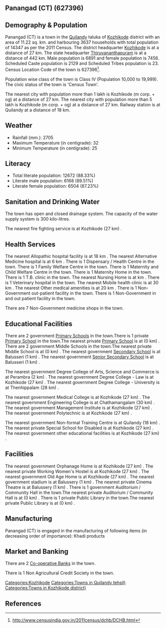 {{Infobox settlement
| name=Panangad (CT)
| native_name=
| native_name_lang=
| other_name=
| nickname=
| settlement_type=Town
| image_skyline=
| image_alt=
| image_caption=
| pushpin_map=India Kerala
| pushpin_label_position=right
| pushpin_map_alt=
| pushpin_map_caption=Location in Kerala, India
| latd=
| latm=
| lats=
| latNS=
| longd=
| longm=
| longs=
| longEW=
| coordinates_display=inline,title
| subdivision_type=Country
| subdivision_name={{flag|India}}
| subdivision_type1=[[States and territories of India|State]]
| subdivision_name1=Kerala 
| subdivision_type2=[[List of districts of India|District]]
| subdivision_name2=Kozhikode
| subdivision_type3=Tahsil
| subdivision_name3=Quilandy
| website=
| established_title=<!-- Established -->
| established_date=
| founder=
| named_for=
| government_type=
| governing_body=
| unit_pref=Metric
| area_footnotes=
| area_rank=
| area_total_km2=11.22
| elevation_footnotes=
| elevation_m=
| population_total=14347
| population_as_of=2011
| population_rank=
| population_density_km2=1278
| population_demonym=
| population_footnotes=
| demographics_type1=Languages=
| demographics1_title1=Official=
| demographics1_info1=[[Malayalam language|Malayalam]]
| timezone1=[[Indian Standard Time|IST]]
| utc_offset1==+5:30
| postal_code_type=[[Postal Index Number|PIN]]
| postal_code=
| area_code_type=Telephone code
| area_code=
| registration_plate=
| blank1_name_sec1=Nearest city
| blank1_info_sec1=[[Kozhikode (m corp. + og)]]
| blank2_name_sec1=[[Human sex ratio|Sex ratio]]
| blank2_info_sec1=1081
| blank3_name_sec1=Literacy
| blank3_info_sec1=88.33%
| blank1_name_sec2=[[2011 Census of India|2011 census]] code
| blank1_info_sec2=627396
| footnotes=
}}

== Panangad (CT) (627396) ==

== Demography & Population ==

Panangad (CT) is a town in the [[Quilandy]] taluka of [[Kozhikode]] district with an area of 11.22 sq. km. and harbouring 3637 households with total population of 14347 as per the 2011 Census. The district headquarter [[Kozhikode]] is at a distance of 27 km. The state headquarter [[Thiruvananthapuram]] is at a distance of 442 km. Male population is 6891 and female population is 7456. Scheduled Caste population is 2129 and Scheduled Tribes population is 23. Census Location Code of the town is 627396<ref>http://www.censusindia.gov.in/2011census/dchb/DCHB.html</ref>.

Population wise class of the town is Class IV (Population 10,000 to 19,999).
The civic status of the town is 'Census Town'.

The nearest city with population more than 1 lakh is Kozhikode (m corp. + og) at a distance of 27 km. The nearest city with population more than 5 lakh is Kozhikode (m corp. + og) at a distance of 27 km. Railway station is at Quilandy at a distance of 18 km.


== Weather ==  
* Rainfall (mm.): 2705 
* Maximum Temperature (in centigrade): 32
* Minimum Temperature (in centigrade): 25


== Literacy ==  
* Total literate population: 12672 (88.33%)
* Literate male population: 6168 (89.51%)
* Literate female population: 6504 (87.23%)


== Sanitation and Drinking Water ==  
The town has open and closed drainage system.
The capacity of the water supply system is 300 kilo-litres.

The nearest fire fighting service is at Kozhikode (27 km) .


== Health Services ==
The nearest Allopathic hospital facility is at 18 km .
The nearest Alternative Medicine hospital is at 6 km .
There is 1 Dispensary / Health Centre in the town.
There is 1 Family Welfare Centre in the town.
There is 1 Maternity and Child Welfare Centre in the town.
There is 1 Maternity Home in the town.
There is 1 T.B. clinic in the town.
The nearest Nursing Home is at  km .
There is 1 Veterinary hospital in the town.
The nearest Mobile health clinic is at 30 km .
The nearest Other medical amenities is at 20 km .
There is 1 Non-Government out-patient facility in the town.
There is 1 Non-Government in and out patient facility in the town.

There are 7 Non-Government medicine shops in the town.


== Educational Facilities ==
There are 2 government [[Primary School]]s in the town.There is 1 private [[Primary School]] in the town.The nearest private [[Primary School]] is at  (0 km) .
There are 2 government Middle Schools in the town.The nearest private Middle School is at  (0 km) .
The nearest government [[Secondary School]] is at Balusseri (1 km) .
The nearest government [[Senior Secondary School]] is at Balusseri (1 km) .
 
 
 
 
 
The nearest government Degree College of Arts, Science and Commerce is at Perambra (2 km) .
The nearest government Degree College - Law is at Kozhikode (27 km) .
The nearest government Degree College - University is at Thenhippalam (28 km) .
 
The nearest government Medical College is at Kozhikode (27 km) .
The nearest government Engineering College is at Chathamangalam (30 km) .
The nearest government Management Institute is at Kozhikode (27 km) .
The nearest government Polytechnic is at Kozhikode (27 km) .
 
The nearest government Non-formal Training Centre is at Quilandy (18 km) .
The nearest private Special School for Disabled is at Kozhikode (27 km) .
The nearest government other educational facilities is at Kozhikode (27 km) .


== Facilities ==
The nearest government Orphanage Home is at Kozhikode (27 km) .
The nearest private Working Women's Hostel is at Kozhikode (27 km) .
The nearest government Old Age Home is at Kozhikode (27 km) .
The nearest government stadium is at Balussery (1 km) .
The nearest private Cinema Theatre is at Balussery (1 km) .
There is 1 government Auditorium / Community Hall in the town.The nearest private Auditorium / Community Hall is at  (0 km) .
There is 1 private Public Library in the town.The nearest private Public Library is at  (0 km) .


== Manufacturing ==
Panangad (CT) is engaged in the manufacturing of following items (in decreasing order of importance): Khadi  products


== Market and Banking ==


There are 2 [[Co-operative Bank]]s in the town.

There is 1 Non Agricultural Credit Society in the town.


[[Categories:Kozhikode]]
[[Categories:Towns in Quilandy tehsil)]]
[[Categories:Towns in Kozhikode district)]]


== References ==
{{Reflist}}


